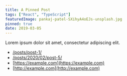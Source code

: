 ```yaml
---
title: A Pinned Post
tags: ["React", "TypeScript"]
featuredImage: pankaj-patel-SXihyA4oEJs-unsplash.jpg
pinned: true
date: 2019-03-05
---
```


Lorem ipsum dolor sit amet, consectetur adipiscing elit.

- [/posts/post-1/](/posts/post-1/)
- [/posts/2020/02/post-5/](/posts/2020/02/post-5/)
- [https://example.com](https://example.com)
- [http://example.com](http://example.com)
